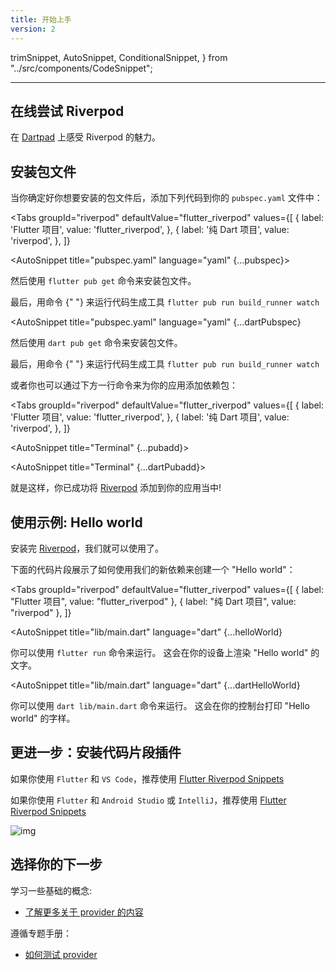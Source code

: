 ```yaml
---
title: 开始上手
version: 2
---
```


  trimSnippet,
  AutoSnippet,
  ConditionalSnippet,
} from "../src/components/CodeSnippet";

---

## 在线尝试 Riverpod

在 [Dartpad](https://dartpad.dev/?null_safety=true&id=ef06ab3ce0b822e6cc5db0575248e6e2) 上感受 Riverpod 的魅力。

## 安装包文件

当你确定好你想要安装的包文件后，添加下列代码到你的 `pubspec.yaml` 文件中：

<Tabs
  groupId="riverpod"
  defaultValue="flutter_riverpod"
  values={[
    { label: 'Flutter 项目', value: 'flutter_riverpod', },
    { label: '纯 Dart 项目', value: 'riverpod', },
  ]}
>
<TabItem value="flutter_riverpod">

<AutoSnippet title="pubspec.yaml" language="yaml" {...pubspec}></AutoSnippet>

然后使用 `flutter pub get` 命令来安装包文件。

<ConditionalSnippet codegen={true}>
  最后，用命令 {" "} 来运行代码生成工具
  <code>flutter pub run build_runner watch</code>
</ConditionalSnippet>

</TabItem>
<TabItem value="riverpod">

<AutoSnippet
  title="pubspec.yaml"
  language="yaml"
  {...dartPubspec}
></AutoSnippet>

然后使用 `dart pub get` 命令来安装包文件。

<ConditionalSnippet codegen={true}>
  最后，用命令 {" "} 来运行代码生成工具
  <code>flutter pub run build_runner watch</code>
</ConditionalSnippet>

</TabItem>
</Tabs>

或者你也可以通过下方一行命令来为你的应用添加依赖包：

<Tabs
  groupId="riverpod"
  defaultValue="flutter_riverpod"
  values={[
    { label: 'Flutter 项目', value: 'flutter_riverpod', },
    { label: '纯 Dart 项目', value: 'riverpod', },
  ]}
>
<TabItem value="flutter_riverpod">

<AutoSnippet title="Terminal" {...pubadd}></AutoSnippet>

</TabItem>

<TabItem value="riverpod">

<AutoSnippet title="Terminal" {...dartPubadd}></AutoSnippet>

</TabItem>

</Tabs>

就是这样，你已成功将 [Riverpod] 添加到你的应用当中!

## 使用示例: Hello world

安装完 [Riverpod]，我们就可以使用了。

下面的代码片段展示了如何使用我们的新依赖来创建一个 "Hello world"：


<Tabs
  groupId="riverpod"
  defaultValue="flutter_riverpod"
  values={[
    { label: "Flutter 项目", value: "flutter_riverpod" },
    { label: "纯 Dart 项目", value: "riverpod" },
  ]}
>
<TabItem value="flutter_riverpod">

<AutoSnippet
  title="lib/main.dart"
  language="dart"
  {...helloWorld}
></AutoSnippet>

你可以使用 `flutter run` 命令来运行。
这会在你的设备上渲染 "Hello world" 的文字。

</TabItem>
<TabItem value="riverpod">

<AutoSnippet
  title="lib/main.dart"
  language="dart"
  {...dartHelloWorld}
></AutoSnippet>

你可以使用 `dart lib/main.dart` 命令来运行。
这会在你的控制台打印 "Hello world" 的字样。

</TabItem>
</Tabs>

## 更进一步：安装代码片段插件

如果你使用 `Flutter` 和 `VS Code`，推荐使用 [Flutter Riverpod Snippets](https://marketplace.visualstudio.com/items?itemName=robert-brunhage.flutter-riverpod-snippets)

如果你使用 `Flutter` 和 `Android Studio` 或 `IntelliJ`，推荐使用 [Flutter Riverpod Snippets](https://plugins.jetbrains.com/plugin/14641-flutter-riverpod-snippets)

![img](/img/snippets/greetingProvider.gif)

## 选择你的下一步

学习一些基础的概念:

- [了解更多关于 provider 的内容](/docs/concepts/providers)

遵循专题手册：

- [如何测试 provider](/docs/cookbooks/testing)

[riverpod]: https://github.com/rrousselgit/riverpod
[hooks_riverpod]: https://pub.dev/packages/hooks_riverpod
[flutter_riverpod]: https://pub.dev/packages/flutter_riverpod
[flutter_hooks]: https://github.com/rrousselGit/flutter_hooks
